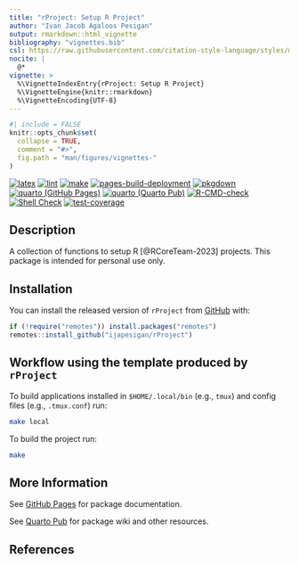 ```yaml
---
title: "rProject: Setup R Project"
author: "Ivan Jacob Agaloos Pesigan"
output: rmarkdown::html_vignette
bibliography: "vignettes.bib"
csl: https://raw.githubusercontent.com/citation-style-language/styles/master/apa.csl
nocite: |
  @*
vignette: >
  %\VignetteIndexEntry{rProject: Setup R Project}
  %\VignetteEngine{knitr::rmarkdown}
  %\VignetteEncoding{UTF-8}
---
```


```r
#| include = FALSE
knitr::opts_chunk$set(
  collapse = TRUE,
  comment = "#>",
  fig.path = "man/figures/vignettes-"
)
```

<!-- badges: start -->
[![latex](https://github.com/ijapesigan/rProject/actions/workflows/latex.yml/badge.svg)](https://github.com/ijapesigan/rProject/actions/workflows/latex.yml)
[![lint](https://github.com/ijapesigan/rProject/actions/workflows/lint.yml/badge.svg)](https://github.com/ijapesigan/rProject/actions/workflows/lint.yml)
[![make](https://github.com/ijapesigan/rProject/actions/workflows/make.yml/badge.svg)](https://github.com/ijapesigan/rProject/actions/workflows/make.yml)
[![pages-build-deployment](https://github.com/ijapesigan/rProject/actions/workflows/pages/pages-build-deployment/badge.svg)](https://github.com/ijapesigan/rProject/actions/workflows/pages/pages-build-deployment)
[![pkgdown](https://github.com/ijapesigan/rProject/actions/workflows/pkgdown-gh-pages.yml/badge.svg)](https://github.com/ijapesigan/rProject/actions/workflows/pkgdown-gh-pages.yml)
[![quarto (GitHub Pages)](https://github.com/ijapesigan/rProject/actions/workflows/quarto-gh-pages.yml/badge.svg)](https://github.com/ijapesigan/rProject/actions/workflows/quarto-gh-pages.yml)
[![quarto (Quarto Pub)](https://github.com/ijapesigan/rProject/actions/workflows/quarto-quarto-pub.yml/badge.svg)](https://github.com/ijapesigan/rProject/actions/workflows/quarto-quarto-pub.yml)
[![R-CMD-check](https://github.com/ijapesigan/rProject/actions/workflows/check-full.yaml/badge.svg)](https://github.com/ijapesigan/rProject/actions/workflows/check-full.yaml)
[![Shell Check](https://github.com/ijapesigan/rProject/actions/workflows/shellcheck.yml/badge.svg)](https://github.com/ijapesigan/rProject/actions/workflows/shellcheck.yml)
[![test-coverage](https://github.com/ijapesigan/rProject/actions/workflows/test-coverage.yml/badge.svg)](https://github.com/ijapesigan/rProject/actions/workflows/test-coverage.yml)
<!-- badges: end -->

## Description

A collection of functions to setup R [@RCoreTeam-2023] projects.
This package is intended for personal use only.

## Installation

You can install the released version of
`rProject`
from
[GitHub](https://github.com/ijapesigan/rProject) with:

```r
if (!require("remotes")) install.packages("remotes")
remotes::install_github("ijapesigan/rProject")
```

## Workflow using the template produced by `rProject`

To build applications installed in `$HOME/.local/bin` (e.g., `tmux`)
and config files (e.g., `.tmux.conf`) run:

```bash
make local
```

To build the project run:

```bash
make
```

## More Information

See
[GitHub Pages](https://ijapesigan.github.io/rProject)
for package documentation.

See
[Quarto Pub](https://ijapesigan.quarto.pub/rproject)
for package wiki and other resources.

## References
